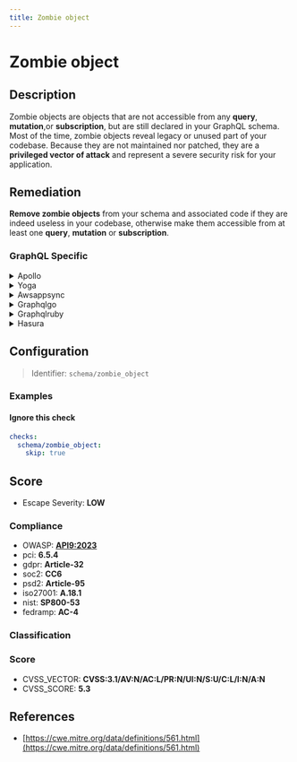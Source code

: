 ```yaml
---
title: Zombie object
---
```


# Zombie object

## Description

Zombie objects are objects that are not accessible from any __query__, __mutation__,or __subscription__, but are still declared in your GraphQL schema.
Most of the time, zombie objects reveal legacy or unused part of your codebase.
Because they are not maintained nor patched, they are a **privileged vector of attack** and represent a severe security risk for your application.


## Remediation

**Remove zombie objects** from your schema and associated code if they are indeed useless in your codebase, otherwise make them accessible from at least one __query__, __mutation__ or __subscription__.



### GraphQL Specific

<details>
    <summary>Apollo</summary>

To address the 'Zombie object' issue within the Apollo framework engine, ensure that all references to objects are properly managed. Implement strong ownership and reference counting practices. Utilize the provided memory management tools and debugging facilities to track down and eliminate any retain cycles or orphaned objects that could lead to 'Zombie object' instances. Regularly review and test your code to prevent memory leaks and unintended object retention.

</details>

<details>
    <summary>Yoga</summary>

To address the 'Zombie object' issue within the Yoga framework engine, ensure that all objects are properly deallocated and references are cleared when they are no longer needed. Implement proper memory management practices, such as utilizing ARC (Automatic Reference Counting) effectively, and make sure to nullify any strong references to objects that should be released. Additionally, consider using weak references for delegates and other objects that may lead to retain cycles. Regularly profile your application with memory debugging tools to detect and fix any potential zombie objects.

</details>

<details>
    <summary>Awsappsync</summary>

To prevent 'Zombie object' issues within the AWS AppSync framework, ensure that all data sources and resolvers are properly managed and disposed of after use. Implement clean-up logic in your resolvers to delete or dereference objects that are no longer needed to avoid memory leaks. Regularly monitor and audit your GraphQL API with AWS CloudWatch to detect and address any anomalies that may indicate lingering objects. Additionally, consider using AWS Lambda functions with automatic scaling to manage resource utilization effectively.

</details>

<details>
    <summary>Graphqlgo</summary>

To mitigate the risk of zombie objects in a GraphQL Go framework engine, ensure proper cleanup of resources and implement a garbage collection strategy. Utilize context cancellation to stop in-flight requests and release associated objects. Regularly review and update your code to manage object lifecycles effectively, preventing memory leaks and potential performance issues.

</details>

<details>
    <summary>Graphqlruby</summary>

In the GraphQL Ruby framework, to prevent the creation of zombie objects, ensure that you properly dispose of objects that are no longer needed. Implement a cleanup strategy within your resolvers and mutations to release resources and avoid memory leaks. Additionally, consider using the `lazy_resolve` method to defer the execution of expensive operations until they are actually needed, which can help in managing resource allocation more efficiently.

</details>

<details>
    <summary>Hasura</summary>

To prevent the occurrence of zombie objects in the Hasura framework engine, ensure that all subscriptions and live queries are properly terminated when no longer needed. Implement cleanup logic to release resources and unsubscribe from events when components are unmounted or when user sessions end. Regularly monitor the active subscriptions and enforce limits if necessary to avoid resource leaks that can lead to zombie objects.

</details>

## Configuration

> Identifier: `schema/zombie_object`



### Examples



#### Ignore this check

```yaml
checks:
  schema/zombie_object:
    skip: true
```




## Score

- Escape Severity: **<span className="low-severity">LOW</span>**

### Compliance

- OWASP: **[API9:2023](https://github.com/OWASP/API-Security/blob/master/editions/2023/en/0xa9-improper-inventory-management.md)**
- pci: **6.5.4**
- gdpr: **Article-32**
- soc2: **CC6**
- psd2: **Article-95**
- iso27001: **A.18.1**
- nist: **SP800-53**
- fedramp: **AC-4**

### Classification






### Score

- CVSS_VECTOR: **CVSS:3.1/AV:N/AC:L/PR:N/UI:N/S:U/C:L/I:N/A:N**
- CVSS_SCORE: **5.3**

## References

- [https://cwe.mitre.org/data/definitions/561.html](https://cwe.mitre.org/data/definitions/561.html)
  